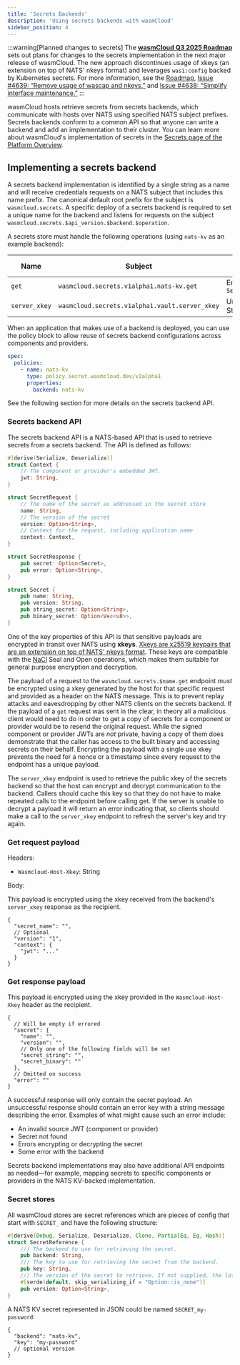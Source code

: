 ```yaml
---
title: 'Secrets Backends'
description: 'Using secrets backends with wasmCloud'
sidebar_position: 4
---
```


:::warning[Planned changes to secrets]
The [**wasmCloud Q3 2025 Roadmap**](https://github.com/orgs/wasmCloud/projects/7) sets out plans for changes to the secrets implementation in the next major release of wasmCloud. The new approach discontinues usage of xkeys (an extension on top of NATS' nkeys format) and leverages `wasi:config` backed by Kubernetes secrets. For more information, see the [Roadmap](https://github.com/orgs/wasmCloud/projects/7), [Issue #4639: “Remove usage of wascap and nkeys,”](https://github.com/wasmCloud/wasmCloud/issues/4639) and [Issue #4638: “Simplify interface maintenance.”](https://github.com/wasmCloud/wasmCloud/issues/4638)
:::

wasmCloud hosts retrieve secrets from secrets backends, which communicate with hosts over NATS using specified NATS subject prefixes. Secrets backends conform to a common API so that anyone can write a backend and add an implementation to their cluster. You can learn more about wasmCloud's implementation of secrets in the [Secrets page of the Platform Overview](/docs/concepts/secrets). 

## Implementing a secrets backend

A secrets backend implementation is identified by a single string as a name and will receive credentials requests on a NATS subject that includes this name prefix. The canonical default root prefix for the subject is `wasmcloud.secrets`. A specific deploy of a secrets backend is required to set a unique name for the backend and listens for requests on the subject `wasmcloud.secrets.$api_version.$backend.$operation`.

A secrets store must handle the following operations (using `nats-kv` as an example backend):

| Name          | Subject                                        | Return Payload             |
| ------------- | ---------------------------------------------- | -------------------------- |
| `get`         | `wasmcloud.secrets.v1alpha1.nats-kv.get`       | Encrypted `SecretResponse` |
| `server_xkey` | `wasmcloud.secrets.v1alpha1.vault.server_xkey` | Unencrypted String         |

When an application that makes use of a backend is deployed, you can use the policy block to allow reuse of secrets backend configurations across components and providers.

```yaml
spec:
  policies:
    - name: nats-kv
      type: policy.secret.wasmcloud.dev/v1alpha1
      properties:
        backend: nats-kv
```

See the following section for more details on the secrets backend API.

### Secrets backend API

The secrets backend API is a NATS-based API that is used to retrieve secrets from a secrets backend. The API is defined as follows:

```rust
#[derive(Serialize, Deserialize)]
struct Context {
    // The component or provider's embedded JWT.
    jwt: String,
}

struct SecretRequest {
    // The name of the secret as addressed in the secret store
    name: String,
    // The version of the secret
    version: Option<String>,
    // Context for the request, including application name
    context: Context,
}

struct SecretResponse {
    pub secret: Option<Secret>,
    pub error: Option<String>,
}

struct Secret {
    pub name: String,
    pub version: String,
    pub string_secret: Option<String>,
    pub binary_secret: Option<Vec<u8>>,
}
```

One of the key properties of this API is that sensitive payloads are encrypted in transit over NATS using **xkeys**. [Xkeys are x25519 keypairs that are an extension on top of NATS' nkeys format](https://docs.nats.io/running-a-nats-service/configuration/securing_nats/auth_callout#encryption). These keys are compatible with the [NaCl](https://nacl.cr.yp.to/) Seal and Open operations, which makes them suitable for general purpose encryption and decryption.

The payload of a request to the `wasmcloud.secrets.$name.get` endpoint _must_ be encrypted using a xkey generated by the host for that specific request and provided as a header on the NATS message. This is to prevent replay attacks and eavesdropping by other NATS clients on the secrets backend. If the payload of a `get` request was sent in the clear, in theory all a malicious client would need to do in order to get a copy of secrets for a component or provider would be to resend the original request. While the signed component or provider JWTs are _not_ private, having a copy of them does demonstrate that the caller has access to the built binary and accessing secrets on their behalf. Encrypting the payload with a single use xkey prevents the need for a nonce or a timestamp since every request to the endpoint has a unique payload.

The `server_xkey` endpoint is used to retrieve the public xkey of the secrets backend so that the host can encrypt and decrypt communication to the backend. Callers should cache this key so that they do not have to make repeated calls to the endpoint before calling get. If the server is unable to decrypt a payload it will return an error indicating that, so clients should make a call to the `server_xkey` endpoint to refresh the server's key and try again.

### Get request payload

Headers:

- `Wasmcloud-Host-Xkey`: String

Body:

This payload is encrypted using the xkey received from the backend's `server_xkey` response as the recipient.

```jsonc
{
  "secret_name": "",
  // Optional
  "version": "1",
  "context": {
    "jwt": "..."
  }
}
```

### Get response payload

This payload is encrypted using the xkey provided in the `Wasmcloud-Host-Xkey` header as the recipient.

```jsonc
{
  // Will be empty if errored
  "secret": {
    "name": "",
    "version": "",
    // Only one of the following fields will be set
    "secret_string": "",
    "secret_binary": ""
  },
  // Omitted on success
  "error": ""
}
```

A successful response will only contain the secret payload. An unsuccessful response should contain an error key with a string message describing the error. Examples of what might cause such an error include:

- An invalid source JWT (component or provider)
- Secret not found
- Errors encrypting or decrypting the secret
- Some error with the backend

Secrets backend implementations may also have additional API endpoints as needed&mdash;for example, mapping secrets to specific components or providers in the NATS KV-backed implementation.

### Secret stores

All wasmCloud stores are secret references which are pieces of config that start with `SECRET_` and have the following structure:

```rust
#[derive(Debug, Serialize, Deserialize, Clone, PartialEq, Eq, Hash)]
struct SecretReference {
    /// The backend to use for retrieving the secret.
    pub backend: String,
    /// The key to use for retrieving the secret from the backend.
    pub key: String,
    /// The version of the secret to retrieve. If not supplied, the latest version will be used.
    #[serde(default, skip_serializing_if = "Option::is_none")]
    pub version: Option<String>,
}
```

A NATS KV secret represented in JSON could be named `SECRET_my-password`:

```jsonc
{
  "backend": "nats-kv",
  "key": "my-password"
  // optional version
}
```
